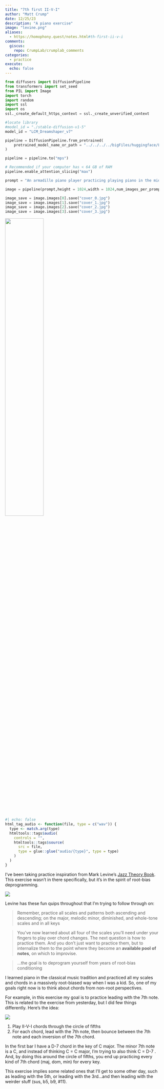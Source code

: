 ```yaml
---
title: "7th first II-V-I"
author: "Matt Crump"
date: 12/25/23
description: "A piano exercise"
image: "levine.png"
aliases: 
  - https://homophony.quest/notes.html#th-first-ii-v-i
comments:
  giscus: 
    repo: CrumpLab/crumplab_comments
categories: 
  - practice
execute: 
  echo: false
---
```


```python
from diffusers import DiffusionPipeline
from transformers import set_seed
from PIL import Image
import torch
import random
import ssl
import os
ssl._create_default_https_context = ssl._create_unverified_context

#locate library
#model_id = "./stable-diffusion-v1-5"
model_id = "LCM_Dreamshaper_v7"

pipeline = DiffusionPipeline.from_pretrained(
	pretrained_model_name_or_path = "../../../../bigFiles/huggingface/LCM_Dreamshaper_v7/",custom_pipeline="latent_consistency_txt2img", custom_revision="main", revision="fb9c5d"
)

pipeline = pipeline.to("mps")

# Recommended if your computer has < 64 GB of RAM
pipeline.enable_attention_slicing("max")

prompt = "An armadillo piano player practicing playing piano in the middle of a desert with a bright blue sky"

image = pipeline(prompt,height = 1024,width = 1024,num_images_per_prompt = 4)

image_save = image.images[0].save("cover_0.jpg")
image_save = image.images[1].save("cover_1.jpg")
image_save = image.images[2].save("cover_2.jpg")
image_save = image.images[3].save("cover_3.jpg") 

```


![](cover.jpg){width=50% fig-align="left"}

```r
#| echo: false
html_tag_audio <- function(file, type = c("wav")) {
  type <- match.arg(type)
  htmltools::tags$audio(
    controls = "",
    htmltools::tags$source(
      src = file,
      type = glue::glue("audio/{type}", type = type)
    )
  )
}

```


I've been taking practice inspiration from Mark Levine's [Jazz Theory Book](https://www.amazon.com/Jazz-Theory-Book-Mark-Levine/dp/1883217040). This exercise wasn't in there specifically, but it's in the spirit of root-bias deprogramming.

::: column-margin
![](levine.png)
:::

Levine has these fun quips throughout that I'm trying to follow through on:

> Remember, practice all scales and patterns both ascending and descending; on the major, melodic minor, diminished, and whole-tone scales and in all keys

> You've now learned about all four of the scales you'll need under your fingers to play over chord changes. The next question is how to practice them. And you don't just want to practice them, but to internalize them to the point where they become an **available pool of notes**, on which to improvise.

> ...the goal is to deprogram yourself from years of root-bias conditioning

I learned piano in the classical music tradition and practiced all my scales and chords in a massively root-biased way when I was a kid. So, one of my goals right now is to think about chords from non-root perspectives.

For example, in this exercise my goal is to practice leading with the 7th note. This is related to the exercise from yesterday, but I did few things differently. Here's the idea:

![](7thfirst-01.jpg)

1.  Play II-V-I chords through the circle of fifths
2.  For each chord, lead with the 7th note, then bounce between the 7th note and each inversion of the 7th chord.

In the first bar I have a D-7 chord in the key of C major. The minor 7th note is a C, and instead of thinking C = C major, I'm trying to also think C = D-7 . And, by doing this around the circle of fifths, you end up practicing every kind of 7th chord (maj, dom, min) for every key.

This exercise implies some related ones that I'll get to some other day, such as leading with the 5th, or leading with the 3rd...and then leading with the weirder stuff (sus, b5, b9, #11).

